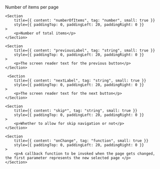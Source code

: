 
<PackageInstallGuide packageName="@wpmudev/sui-pagination" />

<Section title="Props" border={true}>
	<Section
		title={{ content: "limit*", tag: "number", small: true }}
		style={{ paddingTop: 0, paddingLeft: 20, paddingRight: 0 }}
	>
		<p>Number of items per page</p>
	</Section>

    <Section
    	title={{ content: "numberOfItems", tag: "number", small: true }}
    	style={{ paddingTop: 0, paddingLeft: 20, paddingRight: 0 }}
    >
    	<p>Number of total items</p>
    </Section>

    <Section
    	title={{ content: "previousLabel", tag: "string", small: true }}
    	style={{ paddingTop: 0, paddingLeft: 20, paddingRight: 0 }}
    >
    	<p>The screen reader text for the previous button</p>
    </Section>

     <Section
    	title={{ content: "nextLabel", tag: "string", small: true }}
    	style={{ paddingTop: 0, paddingLeft: 20, paddingRight: 0 }}
    >
    	<p>The screen reader text for the next button</p>
    </Section>

    <Section
    	title={{ content: "skip*", tag: "string", small: true }}
    	style={{ paddingTop: 0, paddingLeft: 20, paddingRight: 0 }}
    >
    	<p>Whether to allow for skip navigation or not</p>
    </Section>

    <Section
    	title={{ content: "onChange", tag: "function", small: true }}
    	style={{ paddingTop: 0, paddingLeft: 20, paddingRight: 0 }}
    >
    	<p>A callback function to be invoked when the page gets changed, the first parameter represents the new selected page </p>
    </Section>

</Section>
